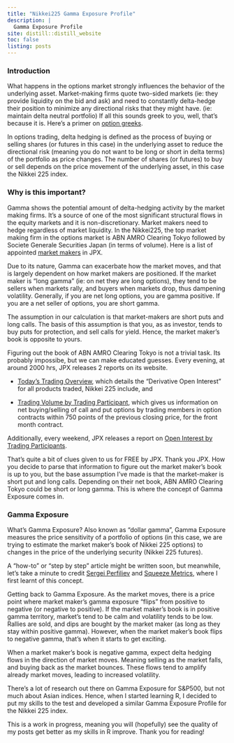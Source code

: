 ```yaml
---
title: "Nikkei225 Gamma Exposure Profile"
description: |
  Gamma Exposure Profile
site: distill::distill_website
toc: false
listing: posts
---
```


### Introduction

What happens in the options market strongly influences the behavior of the underlying asset. Market-making firms quote two-sided markets (ie: they provide liquidity on the bid and ask) and need to constantly delta-hedge their position to minimize any directional risks that they might have. (ie: maintain delta neutral portfolio) If all this sounds greek to you, well, that's because it is. Here's a primer on [option greeks](https://www.investopedia.com/trading/getting-to-know-the-greeks/#:~:text=Option%20Greeks%20are%20financial%20metrics,price%20of%20the%20underlying%20asset.).

In options trading, delta hedging is defined as the process of buying or selling shares (or futures in this case) in the underlying asset to reduce the directional risk (meaning you do not want to be long or short in delta terms) of the portfolio as price changes. The number of shares (or futures) to buy or sell depends on the price movement of the underlying asset, in this case the Nikkei 225 index.

### Why is this important?

Gamma shows the potential amount of delta-hedging activity by the market making firms. It's a source of one of the most significant structural flows in the equity markets and it is non-discretionary. Market makers need to hedge regardless of market liquidity. In the Nikkei225, the top market making firm in the options market is ABN AMRO Clearing Tokyo followed by Societe Generale Securities Japan (in terms of volume). Here is a list of appointed [market makers](https://www.jpx.co.jp/english/derivatives/rules/market-maker/tvdivq0000003l9t-att/b5b4pj0000015gia.pdf) in JPX.

Due to its nature, Gamma can exacerbate how the market moves, and that is largely dependent on how market makers are positioned. If the market maker is "long gamma" (ie: on net they are long options), they tend to be sellers when markets rally, and buyers when markets drop, thus dampening volatility. Generally, if you are net long options, you are gamma positive. If you are a net seller of options, you are short gamma.

The assumption in our calculation is that market-makers are short puts and long calls. The basis of this assumption is that you, as as investor, tends to buy puts for protection, and sell calls for yield. Hence, the market maker's book is opposite to yours.

Figuring out the book of ABN AMRO Clearing Tokyo is not a trivial task. Its probably impossibe, but we can make educated guesses. Every evening, at around 2000 hrs, JPX releases 2 reports on its website.

-   [Today's Trading Overview](https://www.jpx.co.jp/english/markets/derivatives/trading-volume/index.html), which details the "Derivative Open Interest" for all products traded, Nikkei 225 include, and

- [Trading Volume by Trading Participant](https://www.jpx.co.jp/english/markets/derivatives/participant-volume/index.html), which gives us information on net buying/selling of call and put options by trading members in option contracts within 750 points of the previous closing price, for the front month contract.

Additionally, every weekend, JPX releases a report on [Open Interest by Trading Participants](https://www.jpx.co.jp/english/markets/derivatives/open-interest/index.html).

That's quite a bit of clues given to us for FREE by JPX. Thank you JPX. How you decide to parse that information to figure out the market maker's book is up to you, but the base assumption I've made is that the market-maker is short put and long calls. Depending on their net book, ABN AMRO Clearing Tokyo could be short or long gamma. This is where the concept of Gamma Exposure comes in. 

### Gamma Exposure

What's Gamma Exposure? Also known as "dollar gamma", Gamma Exposure measures the price sensitivity of a portfolio of options (in this case, we are trying to estimate the market maker's book of Nikkei 225 options) to changes in the price of the underlying security (Nikkei 225 futures).

A "how-to" or "step by step" article might be written soon, but meanwhile, let's take a minute to credit [Sergei Perfiliev](https://perfiliev.co.uk/market-commentary/how-to-calculate-gamma-exposure-and-zero-gamma-level/) and [Squeeze Metrics](https://squeezemetrics.com/monitor/dix#gex), where I first learnt of this concept.

Getting back to Gamma Exposure. As the market moves, there is a price point where market maker's gamma exposure "flips" from positive to negative (or negative to positive). If the market maker's book is in positive gamma territory, market's tend to be calm and volatility tends to be low. Rallies are sold, and dips are bought by the market maker (as long as they stay within positive gamma). However, when the market maker's book flips to negative gamma, that's when it starts to get exciting.

When a market maker's book is negative gamma, expect delta hedging flows in the direction of market moves. Meaning selling as the market falls, and buying back as the market bounces. These flows tend to amplify already market moves, leading to increased volatility.

There's a lot of research out there on Gamma Exposure for S&P500, but not much about Asian indices. Hence, when I started learning R, I decided to put my skills to the test and developed a similar Gamma Exposure Profile for the Nikkei 225 index.

This is a work in progress, meaning you will (hopefully) see the quality of my posts get better as my skills in R improve. Thank you for reading!

